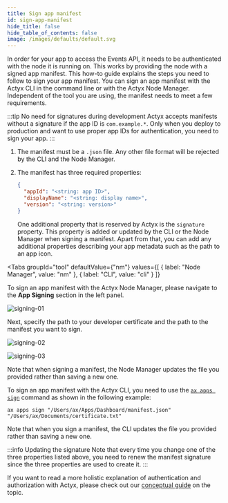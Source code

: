 ```yaml
---
title: Sign app manifest
id: sign-app-manifest
hide_title: false
hide_table_of_contents: false
image: /images/defaults/default.svg
---
```


In order for your app to access the Events API, it needs to be authenticated with the node it is running on.
This works by providing the node with a signed app manifest.
This how-to guide explains the steps you need to follow to sign your app manifest.
You can sign an app manifest with the Actyx CLI in the command line or with the Actyx Node Manager.
Independent of the tool you are using, the manifest needs to meet a few requirements.

:::tip No need for signatures during development
Actyx accepts manifests without a signature if the app ID is `com.example.*`. Only when you deploy to production and want to use proper app IDs for authentication, you need to sign your app.
:::

1. The manifest must be a `.json` file. Any other file format will be rejected by the CLI and the Node Manager.
2. The manifest has three required properties:

   ```json
   {
     "appId": "<string: app ID>",
     "displayName": "<string: display name>",
     "version": "<string: version>"
   }
   ```

   One additional property that is reserved by Actyx is the `signature` property.
   This property is added or updated by the CLI or the Node Manager when signing a manifest.
   Apart from that, you can add any additional properties describing your app metadata such as the path to an app icon.


<Tabs
  groupId="tool"
  defaultValue={"nm"}
  values={[
    { label: "Node Manager", value: "nm" },
    { label: "CLI", value: "cli" }
  ]}
>


<TabItem value="nm">


To sign an app manifest with the Actyx Node Manager, please navigate to the **App Signing** section in the left panel.

![signing-01](/images/how-to/app-auth/signing-01.png)

Next, specify the path to your developer certificate and the path to the manifest you want to sign.

![signing-02](/images/how-to/app-auth/signing-02.png)

![signing-03](/images/how-to/app-auth/signing-03.png)

Note that when signing a manifest, the Node Manager updates the file you provided rather than saving a new one.

</TabItem>


<TabItem value="cli">


To sign an app manifest with the Actyx CLI, you need to use the [`ax apps sign`](../../reference/cli/apps/sign.mdx) command as shown in the following example:

```text title="Example Usage"
ax apps sign "/Users/ax/Apps/Dashboard/manifest.json" "/Users/ax/Documents/certificate.txt"
```

Note that when you sign a manifest, the CLI updates the file you provided rather than saving a new one.

</TabItem>
</Tabs>

:::info Updating the signature
Note that every time you change one of the three properties listed above, you need to renew the manifest signature since the three properties are used to create it.
:::

If you want to read a more holistic explanation of authentication and authorization with Actyx, please check out our [conceptual guide](../../conceptual/authentication-and-authorization.mdx) on the topic.
